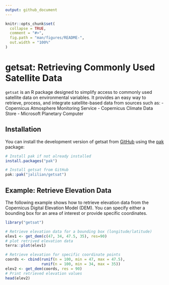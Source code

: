 ```yaml
---
output: github_document
---
```


```r
knitr::opts_chunk$set(
  collapse = TRUE,
  comment = "#>",
  fig.path = "man/figures/README-",
  out.width = "100%"
)
```

# getsat: Retrieving Commonly Used Satellite Data

<!-- badges: start -->
<!-- badges: end -->

`getsat` is an R package designed to simplify access to commonly used satellite data on environmental variables. It provides an easy way to retrieve, process, and integrate satellite-based data from sources such as:
- Copernicus Atmosphere Monitoring Service
- Copernicus Climate Data Store
- Microsoft Planetary Computer


## Installation

You can install the development version of getsat from [GitHub](https://github.com/) using the [pak](https://CRAN.R-project.org/package=pak) package:
```r
# Install pak if not already installed
install.packages("pak")

# Install getsat from GitHub
pak::pak("jalilian/getsat")
```

## Example: Retrieve Elevation Data

The following example shows how to retrieve elevation data from the Copernicus Digital Elevation Model (DEM). You can specify either a bounding box for an area of interest or provide specific coordinates.

```r
library("getsat")

# Retrieve elevation data for a bounding box (longitude/latitude)
elev1 <- get_dem(c(47, 34, 47.5, 35), res=90)
# plot retrived elevation data
terra::plot(elev1)

# Retrieve elevation for specific coordinate points
coords <- cbind(runif(n = 100, min = 47, max = 47.5), 
                runif(n = 100, min = 34, max = 35))
elev2 <- get_dem(coords, res = 90)
# Print retrieved elevation values
head(elev2)
```
